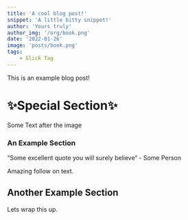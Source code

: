 ```yaml
---
title: 'A cool blog post!'
snippet: 'A little bitty snippet!'
author: 'Yours truly'
author_img: '/org/book.png'
date: '2022-01-26'
image: 'posts/book.png'
tags:
    - Slick Tag
---
```


This is an example blog post!

<HPos position="center">
    <h1>✨Special Section✨</h1>
</HPos>

<BlogImage src="" />

Some Text after the image

### An Example Section

<Quote>“Some excellent quote you will surely believe“ - Some Person</Quote>

Amazing follow on text.

## Another Example Section

Lets wrap this up.

